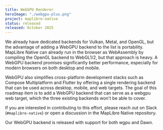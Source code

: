 ```yaml
---
title: WebGPU Renderer
heroImage: "./webgpu-plus.png"
project: maplibre-native
status: released
released: October 2025
---
```


We already have dedicated backends for Vulkan, Metal, and OpenGL, but the advantage of adding a WebGPU backend to the list is portability. MapLibre Native can already run in the browser as WebAssembly by compiling the OpenGL backend to WebGL1/2, but that approach is heavy. A WebGPU backend promises significantly better performance, especially for modern browsers on both desktop and mobile.

WebGPU also simplifies cross-platform development stacks such as Compose Multiplatform and Flutter by offering a single rendering backend that can be used across desktop, mobile, and web targets. The goal of this roadmap item is to add a WebGPU backend that can serve as a webgpu web target, which the three existing backends won't be able to cover.

If you are interested in contributing to this effort, please reach out on Slack (`#maplibre-native`) or open a discussion in the MapLibre Native repository.

Our WebGPU backend is released with support for both wgpu and Dawn.
